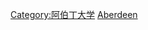 {{Commonscat|Alumni of the University of Aberdeen}}

[[Category:阿伯丁大学|Category:阿伯丁大学]]
[[Category:蘇格蘭各大學校友|Aberdeen]]